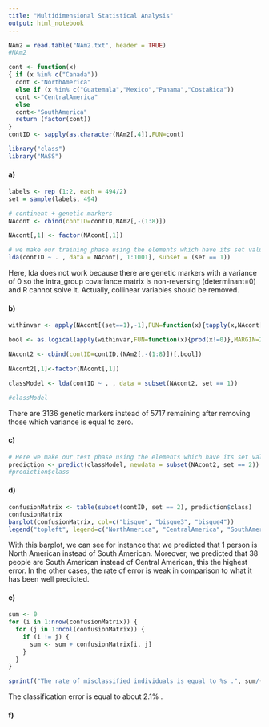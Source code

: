```yaml
---
title: "Multidimensional Statistical Analysis"
output: html_notebook
---
```


```r
NAm2 = read.table("NAm2.txt", header = TRUE)
#NAm2

cont <- function(x)
{ if (x %in% c("Canada"))
  cont <-"NorthAmerica"
  else if (x %in% c("Guatemala","Mexico","Panama","CostaRica"))
  cont <-"CentralAmerica"
  else
  cont<-"SouthAmerica"
  return (factor(cont))
}
contID <- sapply(as.character(NAm2[,4]),FUN=cont)

library("class")
library("MASS")

```


#### a) 

```r

labels <- rep (1:2, each = 494/2)
set = sample(labels, 494)

# continent + genetic markers
NAcont <- cbind(contID=contID,NAm2[,-(1:8)])

NAcont[,1] <- factor(NAcont[,1])

# we make our training phase using the elements which have its set value equal 1.
lda(contID ~ . , data = NAcont[, 1:1001], subset = (set == 1))


```

Here, lda does not work because there are genetic markers with a variance of 0 so the intra_group covariance matrix is non-reversing (determinant=0) and R cannot solve it. Actually, collinear variables should be removed.


#### b)

```r

withinvar <- apply(NAcont[(set==1),-1],FUN=function(x){tapply(x,NAcont[(set==1),1],FUN=var)},MARGIN=2)

bool <- as.logical(apply(withinvar,FUN=function(x){prod(x!=0)},MARGIN=2))

NAcont2 <- cbind(contID=contID,(NAm2[,-(1:8)])[,bool])

NAcont2[,1]<-factor(NAcont[,1])

classModel <- lda(contID ~ . , data = subset(NAcont2, set == 1))

#classModel
```

There are $3136$ genetic markers instead of $5717$ remaining after removing those which variance is equal to zero. 

#### c)

```r

# Here we make our test phase using the elements which have its set value equal 2.
prediction <- predict(classModel, newdata = subset(NAcont2, set == 2))
#prediction$class

```

#### d)

```r

confusionMatrix <- table(subset(contID, set == 2), prediction$class)
confusionMatrix
barplot(confusionMatrix, col=c("bisque", "bisque3", "bisque4"))
legend("topleft", legend=c("NorthAmerica", "CentralAmerica", "SouthAmerica"), fill=c("bisque", "bisque3", "bisque4"))

```

With this barplot, we can see for instance that we predicted that 1 person is North American instead of South American. Moreover, we predicted that 38 people are South American instead of Central American, this the highest error. In the other cases, the rate of error is weak in comparison to what it has been well predicted.


#### e)

```r

sum <- 0
for (i in 1:nrow(confusionMatrix)) {
  for (j in 1:ncol(confusionMatrix)) {
    if (i != j) {
      sum <- sum + confusionMatrix[i, j]
    }
  }
}

sprintf("The rate of misclassified individuals is equal to %s .", sum/(length(NAcont)/2))

```

The classification error is equal to about 2.1% .


#### f)

```r

```










